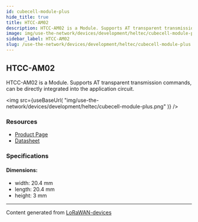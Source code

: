 ```yaml
---
id: cubecell-module-plus
hide_title: true
title: HTCC-AM02
description: HTCC-AM02 is a Module. Supports AT transparent transmission commands, can be directly integrated into the application circuit.
image: img/use-the-network/devices/development/heltec/cubecell-module-plus.png
sidebar_label: HTCC-AM02
slug: /use-the-network/devices/development/heltec/cubecell-module-plus
---
```



## HTCC-AM02

HTCC-AM02 is a Module. Supports AT transparent transmission commands, can be directly integrated into the application circuit.

<img
src={useBaseUrl(
"img/use-the-network/devices/development/heltec/cubecell-module-plus.png"
)}
/>

### Resources

- [Product Page](https://heltec.org/project/htcc-am02/)
- [Datasheet](https://heltec.org/project/htcc-am02/#1552557147424-7f1ec-5c652144-e1d68312-5a88)

### Specifications

#### Dimensions:
- width: 20.4 mm
- length: 20.4 mm
- height: 3 mm



---
Content generated from [LoRaWAN-devices](https://github.com/TheThingsNetwork/lorawan-devices)